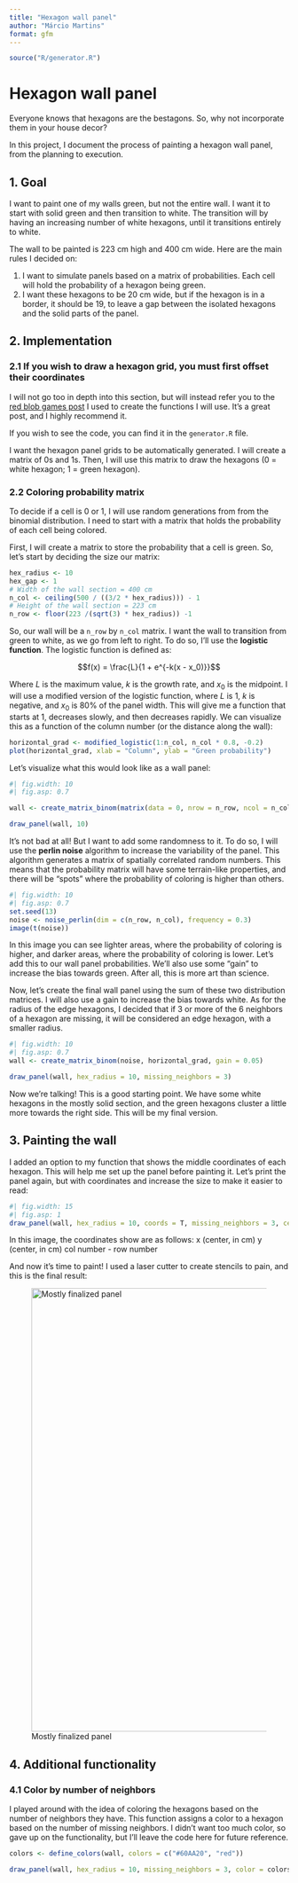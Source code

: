 ```yaml
---
title: "Hexagon wall panel"
author: "Márcio Martins"
format: gfm
---
```


```r
source("R/generator.R")
```

# Hexagon wall panel

Everyone knows that hexagons are the bestagons. So, why not incorporate them in your house decor?

In this project, I document the process of painting a hexagon wall panel, from the planning to execution.

## 1. Goal

I want to paint one of my walls green, but not the entire wall. I want it to start with solid green and then transition to white. The transition will by having an increasing number of white hexagons, until it transitions entirely to white.

The wall to be painted is 223 cm high and 400 cm wide. Here are the main rules I decided on:

1.  I want to simulate panels based on a matrix of probabilities. Each cell will hold the probability of a hexagon being green.
2.  I want these hexagons to be 20 cm wide, but if the hexagon is in a border, it should be 19, to leave a gap between the isolated hexagons and the solid parts of the panel.

## 2. Implementation

### 2.1 If you wish to draw a hexagon grid, you must first offset their coordinates

I will not go too in depth into this section, but will instead refer you to the [red blob games post](https://www.redblobgames.com/grids/hexagons/) I used to create the functions I will use. It's a great post, and I highly recommend it.

If you wish to see the code, you can find it in the `generator.R` file.

I want the hexagon panel grids to be automatically generated. I will create a matrix of 0s and 1s. Then, I will use this matrix to draw the hexagons (0 = white hexagon; 1 = green hexagon).


### 2.2 Coloring probability matrix


To decide if a cell is 0 or 1, I will use random generations from from the binomial distribution. I need to start with a matrix that holds the probability of each cell being colored.

First, I will create a matrix to store the probability that a cell is green. So, let's start by deciding the size our matrix:

```r
hex_radius <- 10
hex_gap <- 1
# Width of the wall section = 400 cm
n_col <- ceiling(500 / ((3/2 * hex_radius))) - 1
# Height of the wall section = 223 cm
n_row <- floor(223 /(sqrt(3) * hex_radius)) -1
```

So, our wall will be a `n_row` by `n_col` matrix. I want the wall to transition from green to white, as we go from left to right. To do so, I'll use the **logistic function**. The logistic function is defined as:

$$f(x) = \frac{L}{1 + e^{-k(x - x_0)}}$$

Where $L$ is the maximum value, $k$ is the growth rate, and $x_0$ is the midpoint. I will use a modified version of the logistic function, where $L$ is 1, $k$ is negative, and $x_0$ is 80% of the panel width. This will give me a function that starts at 1, decreases slowly, and then decreases rapidly. We can visualize this as a function of the column number (or the distance along the wall):

```r
horizontal_grad <- modified_logistic(1:n_col, n_col * 0.8, -0.2)
plot(horizontal_grad, xlab = "Column", ylab = "Green probability")
```

Let's visualize what this would look like as a wall panel:

```r
#| fig.width: 10
#| fig.asp: 0.7

wall <- create_matrix_binom(matrix(data = 0, nrow = n_row, ncol = n_col), horizontal_grad, gain = 0.2)

draw_panel(wall, 10)
```

It's not bad at all! But I want to add some randomness to it. To do so, I will use the **perlin noise** algorithm to increase the variability of the panel. This algorithm generates a matrix of spatially correlated random numbers. This means that the probability matrix will have some terrain-like properties, and there will be "spots" where the probability of coloring is higher than others.

```r
#| fig.width: 10
#| fig.asp: 0.7
set.seed(13)
noise <- noise_perlin(dim = c(n_row, n_col), frequency = 0.3)
image(t(noise))
```

In this image you can see lighter areas, where the probability of coloring is higher, and darker areas, where the probability of coloring is lower. Let's add this to our wall panel probabilities. We'll also use some "gain" to increase the bias towards green. After all, this is more art than science.

Now, let's create the final wall panel using the sum of these two distribution matrices. I will also use a gain to increase the bias towards white. As for the radius of the edge hexagons, I decided that if 3 or more of the 6 neighbors of a hexagon are missing, it will be considered an edge hexagon, with a smaller radius.

```r
#| fig.width: 10
#| fig.asp: 0.7
wall <- create_matrix_binom(noise, horizontal_grad, gain = 0.05)

draw_panel(wall, hex_radius = 10, missing_neighbors = 3)
```

Now we're talking! This is a good starting point. We have some white hexagons in the mostly solid section, and the green hexagons cluster a little more towards the right side. This will be my final version.

## 3. Painting the wall

I added an option to my function that shows the middle coordinates of each hexagon. This will help me set up the panel before painting it. Let's print the panel again, but with coordinates and increase the size to make it easier to read:

```r
#| fig.width: 15
#| fig.asp: 1
draw_panel(wall, hex_radius = 10, coords = T, missing_neighbors = 3, cex = 0.8)
```

In this image, the coordinates show are as follows:
x (center, in cm)
y (center, in cm)
col number - row number

And now it's time to paint! I used a laser cutter to create stencils to pain, and this is the final result:

![Mostly finalized panel](README_files/final-panel.jpg){width="800"}

## 4. Additional functionality

### 4.1 Color by number of neighbors

I played around with the idea of coloring the hexagons based on the number of neighbors they have. This function assigns a color to a hexagon based on the number of missing neighbors. I didn't want too much color, so gave up on the functionality, but I'll leave the code here for future reference.

```r
colors <- define_colors(wall, colors = c("#60AA20", "red"))

draw_panel(wall, hex_radius = 10, missing_neighbors = 3, color = colors)
```
